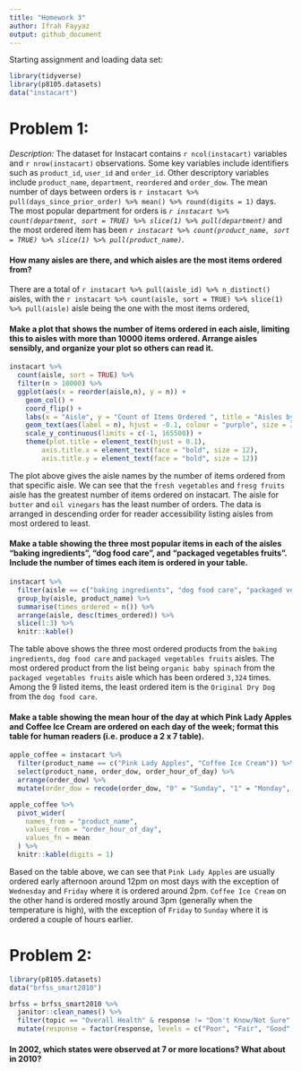```yaml
---
title: "Homework 3"
author: Ifrah Fayyaz
output: github_document
---
```


Starting assignment and loading data set:

```r
library(tidyverse)
library(p8105.datasets)
data("instacart")
```

# Problem 1:

*Description:*
The dataset for Instacart contains `r ncol(instacart)` variables and `r nrow(instacart)` observations. Some key variables include identifiers such as `product_id`, `user_id` and `order_id`. Other descriptory variables include `product_name`, `department`, `reordered` and `order_dow`.  The mean number of days between orders is `r instacart %>% pull(days_since_prior_order) %>% mean() %>% round(digits = 1)` days. The most popular department for orders is *`r instacart %>% count(department, sort = TRUE) %>% slice(1) %>% pull(department)`* and the most ordered item has been *`r instacart %>% count(product_name, sort = TRUE) %>% slice(1) %>% pull(product_name)`*.


#### How many aisles are there, and which aisles are the most items ordered from?
There are a total of `r instacart %>% pull(aisle_id) %>% n_distinct()` aisles, with the `r instacart %>% count(aisle, sort = TRUE) %>% slice(1) %>% pull(aisle)` aisle being the one with the most items ordered, 

#### Make a plot that shows the number of items ordered in each aisle, limiting this to aisles with more than 10000 items ordered. Arrange aisles sensibly, and organize your plot so others can read it.
```r
instacart %>%
  count(aisle, sort = TRUE) %>%
  filter(n > 10000) %>%
  ggplot(aes(x = reorder(aisle,n), y = n)) + 
    geom_col() +
    coord_flip() +
    labs(x = "Aisle", y = "Count of Items Ordered ", title = "Aisles by count of items ordered") +
    geom_text(aes(label = n), hjust = -0.1, colour = "purple", size = 3) +
    scale_y_continuous(limits = c(-1, 165500)) +
    theme(plot.title = element_text(hjust = 0.1), 
        axis.title.x = element_text(face = "bold", size = 12),
        axis.title.y = element_text(face = "bold", size = 12))
```
The plot above gives the aisle names by the number of items ordered from that specific aisle. We can see that the `fresh vegetables` and `fresg fruits` aisle has the greatest number of items ordered on instacart. The aisle for `butter` and `oil vinegars` has the least number of orders. The data is arranged in descending order for reader accessibility listing aisles from most ordered to least. 



#### Make a table showing the three most popular items in each of the aisles “baking ingredients”, “dog food care”, and “packaged vegetables fruits”. Include the number of times each item is ordered in your table.
```r
instacart %>%
  filter(aisle == c("baking ingredients", "dog food care", "packaged vegetables fruits")) %>%
  group_by(aisle, product_name) %>%
  summarise(times_ordered = n()) %>%
  arrange(aisle, desc(times_ordered)) %>%
  slice(1:3) %>%
  knitr::kable()
```
The table above shows the three most ordered products from the `baking ingredients`, `dog food care` and `packaged vegetables fruits` aisles. The most ordered product from the list being `organic baby spinach` from the `packaged vegetables fruits` aisle which has been ordered `3,324` times. Among the 9 listed items, the least ordered item is the `Original Dry Dog` from the `dog food care`.  


#### Make a table showing the mean hour of the day at which Pink Lady Apples and Coffee Ice Cream are ordered on each day of the week; format this table for human readers (i.e. produce a 2 x 7 table).
```r
apple_coffee = instacart %>%
  filter(product_name == c("Pink Lady Apples", "Coffee Ice Cream")) %>%
  select(product_name, order_dow, order_hour_of_day) %>%
  arrange(order_dow) %>%
  mutate(order_dow = recode(order_dow, "0" = "Sunday", "1" = "Monday", "2" = "Tuesday", "3" = "Wednesday", "4" = "Thursday", "5" = "Friday", "6" = "Saturday"))

apple_coffee %>%
  pivot_wider(
    names_from = "product_name",
    values_from = "order_hour_of_day",
    values_fn = mean
  ) %>%
  knitr::kable(digits = 1)
```
Based on the table above, we can see that `Pink Lady Apples` are usually ordered early afternoon around 12pm on most days with the exception of `Wednesday` and `Friday` where it is ordered around 2pm. `Coffee Ice Cream` on the other hand is ordered mostly around 3pm (generally when the temperature is high), with the exception of `Friday` to `Sunday` where it is ordered a couple of hours earlier. 

# Problem 2:

```r
library(p8105.datasets)
data("brfss_smart2010")

brfss = brfss_smart2010 %>%
  janitor::clean_names() %>%
  filter(topic == "Overall Health" & response != "Don't Know/Not Sure" & response != "Refused") %>%
  mutate(response = factor(response, levels = c("Poor", "Fair", "Good", "Very good", "Excellent")))
```


#### In 2002, which states were observed at 7 or more locations? What about in 2010?
```r


```



```r

```



```r

```

```r

```


```r

```


```r

```